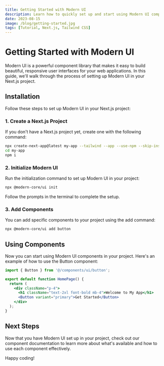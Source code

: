 ```yaml
---
title: Getting Started with Modern UI
description: Learn how to quickly set up and start using Modern UI components in your Next.js project
date: 2023-08-15
image: /blog/getting-started.jpg
tags: [Tutorial, Next.js, Tailwind CSS]
---
```


# Getting Started with Modern UI

Modern UI is a powerful component library that makes it easy to build beautiful, responsive user interfaces for your web applications. In this guide, we'll walk through the process of setting up Modern UI in your Next.js project.

## Installation

Follow these steps to set up Modern UI in your Next.js project:

### 1. Create a Next.js Project

If you don't have a Next.js project yet, create one with the following command:

```bash
npx create-next-app@latest my-app --tailwind --app --use-npm --skip-install
cd my-app
npm i
```

### 2. Initialize Modern UI

Run the initialization command to set up Modern UI in your project:

```bash
npx @modern-core/ui init
```

Follow the prompts in the terminal to complete the setup.

### 3. Add Components

You can add specific components to your project using the add command:

```bash
npx @modern-core/ui add button
```

## Using Components

Now you can start using Modern UI components in your project. Here's an example of how to use the Button component:

```jsx
import { Button } from '@/components/ui/button';

export default function HomePage() {
  return (
    <div className="p-4">
      <h1 className="text-2xl font-bold mb-4">Welcome to My App</h1>
      <Button variant="primary">Get Started</Button>
    </div>
  );
}
```

## Next Steps

Now that you have Modern UI set up in your project, check out our component documentation to learn more about what's available and how to use each component effectively.

Happy coding! 